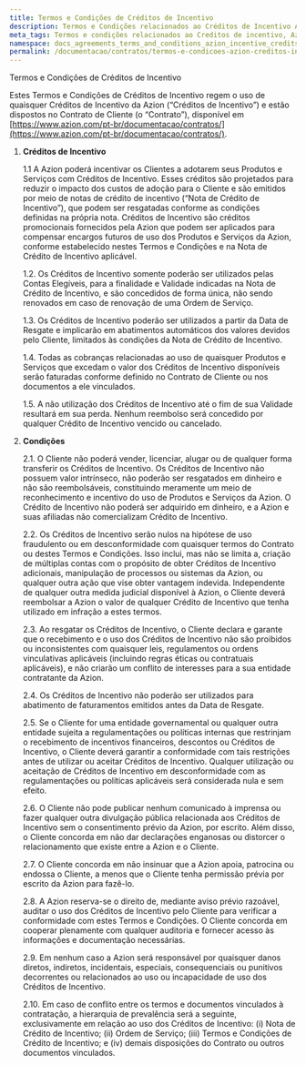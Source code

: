 ```yaml
---
title: Termos e Condições de Créditos de Incentivo
description: Termos e Condições relacionados ao Créditos de Incentivo Azion
meta_tags: Termos e condições relacionados ao Creditos de incentivo, Azion
namespace: docs_agreements_terms_and_conditions_azion_incentive_credits
permalink: /documentacao/contratos/termos-e-condicoes-azion-creditos-incentivo/
---
```


Termos e Condições de Créditos de Incentivo

Estes Termos e Condições de Créditos de Incentivo regem o uso de quaisquer Créditos de Incentivo da Azion (“Créditos de Incentivo”) e estão dispostos no Contrato de Cliente (o “Contrato”), disponível em [https://www.azion.com/pt-br/documentacao/contratos/](https://www.azion.com/pt-br/documentacao/contratos/). 

1. **Créditos de Incentivo**

   1.1 A Azion poderá incentivar os Clientes a adotarem seus Produtos e Serviços com Créditos de Incentivo. Esses créditos são projetados para reduzir o impacto dos custos de adoção para o Cliente e são emitidos por meio de notas de crédito de incentivo (“Nota de Crédito de Incentivo”), que podem ser resgatadas conforme as condições definidas na própria nota. Créditos de Incentivo são créditos promocionais fornecidos pela Azion que podem ser aplicados para compensar encargos futuros de uso dos Produtos e Serviços da Azion, conforme estabelecido nestes Termos e Condições e na Nota de Crédito de Incentivo aplicável.

   1.2. Os Créditos de Incentivo somente poderão ser utilizados pelas Contas Elegíveis, para a finalidade e Validade indicadas na Nota de Crédito de Incentivo, e são concedidos de forma única, não sendo renovados em caso de renovação de uma Ordem de Serviço.

   1.3. Os Créditos de Incentivo poderão ser utilizados a partir da Data de Resgate e implicarão em abatimentos automáticos dos valores devidos pelo Cliente, limitados às condições da Nota de Crédito de Incentivo.

   1.4. Todas as cobranças relacionadas ao uso de quaisquer Produtos e Serviços que excedam o valor dos Créditos de Incentivo disponíveis serão faturadas conforme definido no Contrato de Cliente ou nos documentos a ele vinculados.

   1.5. A não utilização dos Créditos de Incentivo até o fim de sua Validade resultará em sua perda. Nenhum reembolso será concedido por qualquer Crédito de Incentivo vencido ou cancelado.

2. **Condições**

   2.1. O Cliente não poderá vender, licenciar, alugar ou de qualquer forma transferir os Créditos de Incentivo. Os Créditos de Incentivo não possuem valor intrínseco, não poderão ser resgatados em dinheiro e não são reembolsáveis, constituindo meramente um meio de reconhecimento e incentivo do uso de Produtos e Serviços da Azion. O Crédito de Incentivo não poderá ser adquirido em dinheiro, e a Azion e suas afiliadas não comercializam Crédito de Incentivo.

   2.2. Os Créditos de Incentivo serão nulos na hipótese de uso fraudulento ou em desconformidade com quaisquer termos do Contrato ou destes Termos e Condições. Isso inclui, mas não se limita a, criação de múltiplas contas com o propósito de obter Créditos de Incentivo adicionais, manipulação de processos ou sistemas da Azion, ou qualquer outra ação que vise obter vantagem indevida. Independente de qualquer outra medida judicial disponível à Azion, o Cliente deverá reembolsar a Azion o valor de qualquer Crédito de Incentivo que tenha utilizado em infração a estes termos.

   2.3. Ao resgatar os Créditos de Incentivo, o Cliente declara e garante que o recebimento e o uso dos Créditos de Incentivo não são proibidos ou inconsistentes com quaisquer leis, regulamentos ou ordens vinculativas aplicáveis (incluindo regras éticas ou contratuais aplicáveis), e não criarão um conflito de interesses para a sua entidade contratante da Azion.

   2.4. Os Créditos de Incentivo não poderão ser utilizados para abatimento de faturamentos emitidos antes da Data de Resgate.

   2.5. Se o Cliente for uma entidade governamental ou qualquer outra entidade sujeita a regulamentações ou políticas internas que restrinjam o recebimento de incentivos financeiros, descontos ou Créditos de Incentivo, o Cliente deverá garantir a conformidade com tais restrições antes de utilizar ou aceitar Créditos de Incentivo. Qualquer utilização ou aceitação de Créditos de Incentivo em desconformidade com as regulamentações ou políticas aplicáveis será considerada nula e sem efeito.

   2.6. O Cliente não pode publicar nenhum comunicado à imprensa ou fazer qualquer outra divulgação pública relacionada aos Créditos de Incentivo sem o consentimento prévio da Azion, por escrito. Além disso, o Cliente concorda em não dar declarações enganosas ou distorcer o relacionamento que existe entre a Azion e o Cliente. 

   2.7. O Cliente concorda em não insinuar que a Azion apoia, patrocina ou endossa o Cliente, a menos que o Cliente tenha permissão prévia por escrito da Azion para fazê-lo.

   2.8. A Azion reserva-se o direito de, mediante aviso prévio razoável, auditar o uso dos Créditos de Incentivo pelo Cliente para verificar a conformidade com estes Termos e Condições. O Cliente concorda em cooperar plenamente com qualquer auditoria e fornecer acesso às informações e documentação necessárias.

   2.9. Em nenhum caso a Azion será responsável por quaisquer danos diretos, indiretos, incidentais, especiais, consequenciais ou punitivos decorrentes ou relacionados ao uso ou incapacidade de uso dos Créditos de Incentivo.

   2.10. Em caso de conflito entre os termos e documentos vinculados à contratação, a hierarquia de prevalência será a seguinte, exclusivamente em relação ao uso dos Créditos de Incentivo: (i) Nota de Crédito de Incentivo; (ii) Ordem de Serviço; (iii) Termos e Condições de Crédito de Incentivo; e (iv) demais disposições do Contrato ou outros documentos vinculados.